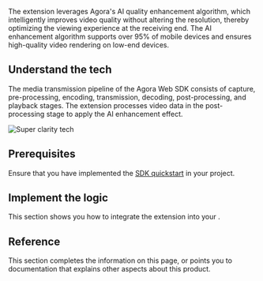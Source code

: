 
The <Vg k="RTEE_CLARITY" /> extension leverages Agora's AI quality enhancement algorithm, which intelligently improves video quality without altering the resolution, thereby optimizing the viewing experience at the receiving end. The AI enhancement algorithm supports over 95% of mobile devices and ensures high-quality video rendering on low-end devices.

<PlatformWrapper platform="web">

## Understand the tech
 
The media transmission pipeline of the Agora Web SDK consists of capture, pre-processing, encoding, transmission, decoding, post-processing, and playback stages. The <Vg k="RTEE_CLARITY" /> extension processes video data in the post-processing stage to apply the AI enhancement effect.

![Super clarity tech](https://agora-doc.s3.us-east-1.amazonaws.com/images/extensions-marketplace/web-extension-tech.svg)

## Prerequisites

Ensure that you have implemented the [SDK quickstart](/video-calling/get-started/get-started-sdk) in your project.

## Implement the logic  

This section shows you how to integrate the <Vg k="RTEE_CLARITY" /> extension into your <Vpl k="CLIENT" />.

<ProjectImplement />

## Reference

This section completes the information on this page, or points you to documentation that explains other aspects about this product.

<Reference/>
</PlatformWrapper>

<PlatformWrapper notAllowed="web">
<NotSupported />
</PlatformWrapper>

